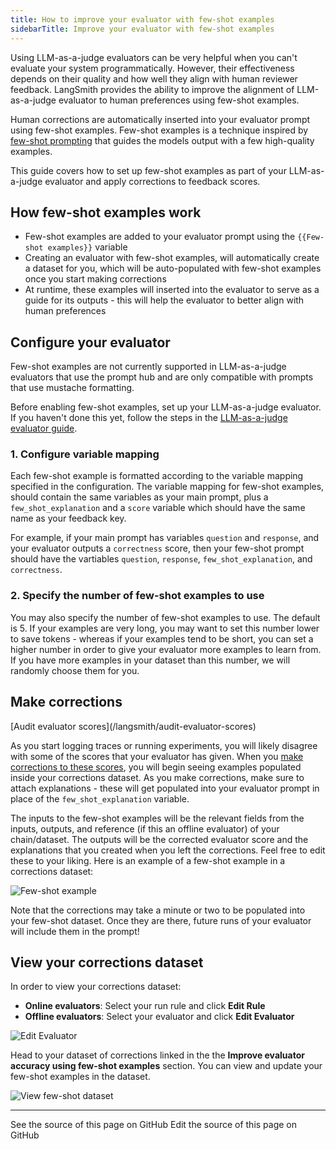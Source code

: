 ```yaml
---
title: How to improve your evaluator with few-shot examples
sidebarTitle: Improve your evaluator with few-shot examples
---
```


Using LLM-as-a-judge evaluators can be very helpful when you can't evaluate your system programmatically. However, their effectiveness depends on their quality and how well they align with human reviewer feedback. LangSmith provides the ability to improve the alignment of LLM-as-a-judge evaluator to human preferences using few-shot examples.

Human corrections are automatically inserted into your evaluator prompt using few-shot examples. Few-shot examples is a technique inspired by [few-shot prompting](https://www.promptingguide.ai/techniques/fewshot) that guides the models output with a few high-quality examples.

This guide covers how to set up few-shot examples as part of your LLM-as-a-judge evaluator and apply corrections to feedback scores.

## How few-shot examples work

* Few-shot examples are added to your evaluator prompt using the `{{Few-shot examples}}` variable
* Creating an evaluator with few-shot examples, will automatically create a dataset for you, which will be auto-populated with few-shot examples once you start making corrections
* At runtime, these examples will inserted into the evaluator to serve as a guide for its outputs - this will help the evaluator to better align with human preferences

## Configure your evaluator

<Note>
Few-shot examples are not currently supported in LLM-as-a-judge evaluators that use the prompt hub and are only compatible with prompts that use mustache formatting.
</Note>

Before enabling few-shot examples, set up your LLM-as-a-judge evaluator. If you haven't done this yet, follow the steps in the [LLM-as-a-judge evaluator guide](/langsmith/llm-as-judge).

### 1. Configure variable mapping

Each few-shot example is formatted according to the variable mapping specified in the configuration. The variable mapping for few-shot examples, should contain the same variables as your main prompt, plus a `few_shot_explanation` and a `score` variable which should have the same name as your feedback key.

For example, if your main prompt has variables `question` and `response`, and your evaluator outputs a `correctness` score, then your few-shot prompt should have the vartiables `question`, `response`, `few_shot_explanation`, and `correctness`.

### 2. Specify the number of few-shot examples to use

You may also specify the number of few-shot examples to use. The default is 5. If your examples are very long, you may want to set this number lower to save tokens - whereas if your examples tend to be short, you can set a higher number in order to give your evaluator more examples to learn from. If you have more examples in your dataset than this number, we will randomly choose them for you.

## Make corrections

<Info>
[Audit evaluator scores](/langsmith/audit-evaluator-scores)
</Info>

As you start logging traces or running experiments, you will likely disagree with some of the scores that your evaluator has given. When you [make corrections to these scores](/langsmith/audit-evaluator-scores), you will begin seeing examples populated inside your corrections dataset. As you make corrections, make sure to attach explanations - these will get populated into your evaluator prompt in place of the `few_shot_explanation` variable.

The inputs to the few-shot examples will be the relevant fields from the inputs, outputs, and reference (if this an offline evaluator) of your chain/dataset. The outputs will be the corrected evaluator score and the explanations that you created when you left the corrections. Feel free to edit these to your liking. Here is an example of a few-shot example in a corrections dataset:

![Few-shot example](/langsmith/images/few-shot-example.png)

Note that the corrections may take a minute or two to be populated into your few-shot dataset. Once they are there, future runs of your evaluator will include them in the prompt!

## View your corrections dataset

In order to view your corrections dataset:

* **Online evaluators**: Select your run rule and click **Edit Rule**
* **Offline evaluators**: Select your evaluator and click **Edit Evaluator**

![Edit Evaluator](/langsmith/images/edit-evaluator.png)

Head to your dataset of corrections linked in the the **Improve evaluator accuracy using few-shot examples** section. You can view and update your few-shot examples in the dataset.

![View few-shot dataset](/langsmith/images/view-few-shot-ds.png)

---

<CardGroup cols={2}>
  <Card title="View Source" icon="eye" href="https://github.com/langchain-ai/docs/blob/main/src/langsmith/create-few-shot-evaluators.mdx">
    See the source of this page on GitHub
  </Card>
  <Card title="Edit Source" icon="pen-to-square" href="https://github.com/langchain-ai/docs/edit/main/src/langsmith/create-few-shot-evaluators.mdx">
    Edit the source of this page on GitHub
  </Card>
</CardGroup>
